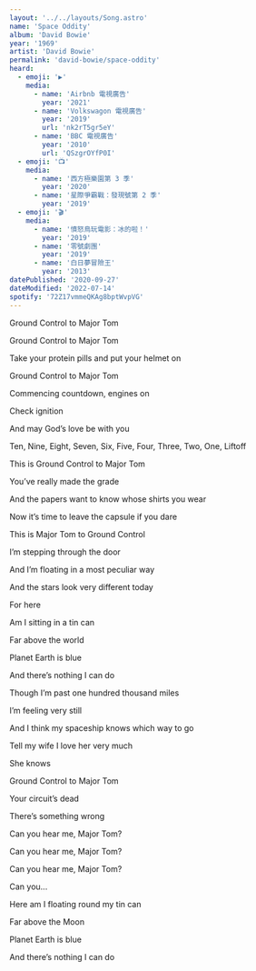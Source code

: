 ```yaml
---
layout: '../../layouts/Song.astro'
name: 'Space Oddity'
album: 'David Bowie'
year: '1969'
artist: 'David Bowie'
permalink: 'david-bowie/space-oddity'
heard:
  - emoji: '▶️'
    media:
      - name: 'Airbnb 電視廣告'
        year: '2021'
      - name: 'Volkswagon 電視廣告'
        year: '2019'
        url: 'nk2rT5gr5eY'
      - name: 'BBC 電視廣告'
        year: '2010'
        url: 'QSzgrOYfP0I'
  - emoji: '📺'
    media:
      - name: '西方極樂園第 3 季'
        year: '2020'
      - name: '星際爭霸戰：發現號第 2 季'
        year: '2019'
  - emoji: '🎬'
    media:
      - name: '憤怒鳥玩電影：冰的啦！'
        year: '2019'
      - name: '零號劇團'
        year: '2019'
      - name: '白日夢冒險王'
        year: '2013'
datePublished: '2020-09-27'
dateModified: '2022-07-14'
spotify: '72Z17vmmeQKAg8bptWvpVG'
---
```


<LyricSection>

Ground Control to Major Tom

Ground Control to Major Tom

Take your protein pills and put your helmet on

</LyricSection>

<LyricSection>

Ground Control to Major Tom

Commencing countdown, engines on

Check ignition

And may God&rsquo;s love be with you

</LyricSection>

<LyricSection>

Ten, Nine, Eight, Seven, Six, Five, Four, Three, Two, One, Liftoff

</LyricSection>

<LyricSection>

This is Ground Control to Major Tom

You&rsquo;ve really made the grade

And the papers want to know whose shirts you wear

Now it&rsquo;s time to leave the capsule if you dare

</LyricSection>

<LyricSection>

This is Major Tom to Ground Control

I&rsquo;m stepping through the door

And I&rsquo;m floating in a most peculiar way

And the stars look very different today

</LyricSection>

<LyricSection>

For here

Am I sitting in a tin can

Far above the world

Planet Earth is blue

And there&rsquo;s nothing I can do

</LyricSection>

<LyricSection>

Though I&rsquo;m past one hundred thousand miles

I&rsquo;m feeling very still

And I think my spaceship knows which way to go

Tell my wife I love her very much

She knows

</LyricSection>

<LyricSection>

Ground Control to Major Tom

Your circuit&rsquo;s dead

There&rsquo;s something wrong

Can you hear me, Major Tom?

Can you hear me, Major Tom?

Can you hear me, Major Tom?

Can you...

</LyricSection>

<LyricSection>

Here am I floating round my tin can

Far above the Moon

Planet Earth is blue

And there&rsquo;s nothing I can do

</LyricSection>
